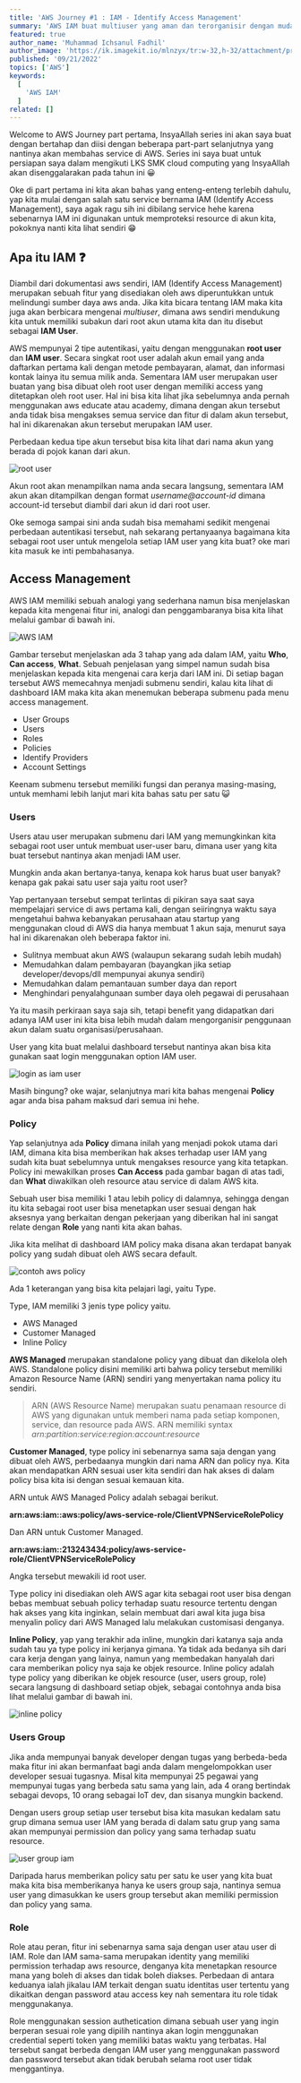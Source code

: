 ```yaml
---
title: 'AWS Journey #1 : IAM - Identify Access Management'
summary: 'AWS IAM buat multiuser yang aman dan terorganisir dengan mudah, mari kita pelajari.'
featured: true
author_name: 'Muhammad Ichsanul Fadhil'
author_image: 'https://ik.imagekit.io/mlnzyx/tr:w-32,h-32/attachment/profile.webp'
published: '09/21/2022'
topics: ['AWS']
keywords:
  [
    'AWS IAM'
  ]
related: []
---
```


Welcome to AWS Journey part pertama, InsyaAllah series ini akan saya buat dengan bertahap dan diisi dengan beberapa part-part selanjutnya yang nantinya akan membahas service di AWS. Series ini saya buat untuk persiapan saya dalam mengikuti LKS SMK cloud computing yang InsyaAllah akan disenggalarakan pada tahun ini 😀

Oke di part pertama ini kita akan bahas yang enteng-enteng terlebih dahulu, yap kita mulai dengan salah satu service bernama IAM (Identify Access Management), saya agak ragu sih ini dibilang service hehe karena sebenarnya IAM ini digunakan untuk memproteksi resource di akun kita, pokoknya nanti kita lihat sendiri 😁

## Apa itu IAM ❓

Diambil dari dokumentasi aws sendiri, IAM (Identify Access Management) merupakan sebuah fitur yang disediakan oleh aws diperuntukkan untuk melindungi sumber daya aws anda. Jika kita bicara tentang IAM maka kita juga akan berbicara mengenai *multiuser*, dimana aws sendiri mendukung kita untuk memiliki subakun dari root akun utama kita dan itu disebut sebagai **IAM User**. 

AWS mempunyai 2 tipe autentikasi, yaitu dengan menggunakan **root user** dan **IAM user**. Secara singkat root user adalah akun email yang anda daftarkan pertama kali dengan metode pembayaran, alamat, dan informasi kontak lainya itu semua milik anda. Sementara IAM user merupakan user buatan yang bisa dibuat oleh root user dengan memiliki access yang ditetapkan oleh root user. Hal ini bisa kita lihat jika sebelumnya anda pernah menggunakan aws educate atau academy, dimana dengan akun tersebut anda tidak bisa mengakses semua service dan fitur di dalam akun tersebut, hal ini dikarenakan akun tersebut merupakan IAM user.

Perbedaan kedua tipe akun tersebut bisa kita lihat dari nama akun yang berada di pojok kanan dari akun.

![root user](https://ik.imagekit.io/uvma3bkbp/Screenshot_from_2022-09-21_20-09-32_8Cs15neQ2.png?ik-sdk-version=javascript-1.4.3&updatedAt=1663765864616 'root user')

Akun root akan menampilkan nama anda secara langsung, sementara IAM akun akan ditampilkan dengan format *username@account-id* dimana account-id tersebut diambil dari akun id dari root user.

Oke semoga sampai sini anda sudah bisa memahami sedikit mengenai perbedaan autentikasi tersebut, nah sekarang pertanyaanya bagaimana kita sebagai root user untuk mengelola setiap IAM user yang kita buat? oke mari kita masuk ke inti pembahasanya.

## Access Management

AWS IAM memiliki sebuah analogi yang sederhana namun bisa menjelaskan kepada kita mengenai fitur ini, analogi dan penggambaranya bisa kita lihat melalui gambar di bawah ini.

![AWS IAM](https://ik.imagekit.io/uvma3bkbp/iam-how-it-works-diagram.04a2c4e4a1e8848155840676fa97ff2146d19012_QmfHLtOUn.png?ik-sdk-version=javascript-1.4.3&updatedAt=1663849521797 'AWS IAM')

Gambar tersebut menjelaskan ada 3 tahap yang ada dalam IAM, yaitu **Who**, **Can access**, **What**. Sebuah penjelasan yang simpel namun sudah bisa menjelaskan kepada kita mengenai cara kerja dari IAM ini. Di setiap bagan tersebut AWS memecahnya menjadi submenu sendiri, kalau kita lihat di dashboard IAM maka kita akan menemukan beberapa submenu pada menu access management.

* User Groups
* Users
* Roles 
* Policies
* Identify Providers
* Account Settings

Keenam submenu tersebut memiliki fungsi dan peranya masing-masing, untuk memhami lebih lanjut mari kita bahas satu per satu 😺

### Users

Users atau user merupakan submenu dari IAM yang memungkinkan kita sebagai root user untuk membuat user-user baru, dimana user yang kita buat tersebut nantinya akan menjadi IAM user.

Mungkin anda akan bertanya-tanya, kenapa kok harus buat user banyak? kenapa gak pakai satu user saja yaitu root user?

Yap pertanyaan tersebut sempat terlintas di pikiran saya saat saya mempelajari service di aws pertama kali, dengan seiiringnya waktu saya mengetahui bahwa kebanyakan perusahaan atau startup yang menggunakan cloud di AWS dia hanya membuat 1 akun saja, menurut saya hal ini dikarenakan oleh beberapa faktor ini.

* Sulitnya membuat akun AWS (walaupun sekarang sudah lebih mudah)
* Memudahkan dalam pembayaran (bayangkan jika setiap developer/devops/dll mempunyai akunya sendiri)
* Memudahkan dalam pemantauan sumber daya dan report
* Menghindari penyalahgunaan sumber daya oleh pegawai di perusahaan

Ya itu masih perkiraan saya saja sih, tetapi benefit yang didapatkan dari adanya IAM user ini kita bisa lebih mudah dalam mengorganisir penggunaan akun dalam suatu organisasi/perusahaan. 

User yang kita buat melalui dashboard tersebut nantinya akan bisa kita gunakan saat login menggunakan option IAM user.

![login as iam user](https://ik.imagekit.io/uvma3bkbp/Screenshot_from_2022-09-22_19-41-21_9rmDBwofJ.png?ik-sdk-version=javascript-1.4.3&updatedAt=1663850514586 'login as iam user')

Masih bingung? oke wajar, selanjutnya mari kita bahas mengenai **Policy** agar anda bisa paham maksud dari semua ini hehe.

### Policy

Yap selanjutnya ada **Policy** dimana inilah yang menjadi pokok utama dari IAM, dimana kita bisa memberikan hak akses terhadap user IAM yang sudah kita buat sebelumnya untuk mengakses resource yang kita tetapkan. Policy ini mewakilkan proses **Can Access** pada gambar bagan di atas tadi, dan **What** diwakilkan oleh resource atau service di dalam AWS kita.

Sebuah user bisa memiliki 1 atau lebih policy di dalamnya, sehingga dengan itu kita sebagai root user bisa menetapkan user sesuai dengan hak aksesnya yang berkaitan dengan pekerjaan yang diberikan hal ini sangat relate dengan **Role** yang nanti kita akan bahas.

Jika kita melihat di dashboard IAM policy maka disana akan terdapat banyak policy yang sudah dibuat oleh AWS secara default.

![contoh aws policy](https://ik.imagekit.io/uvma3bkbp/Screenshot_from_2022-09-24_07-32-30_mwaBse2ml.png?ik-sdk-version=javascript-1.4.3&updatedAt=1663979926552 'contoh aws policy')

Ada 1 keterangan yang bisa kita pelajari lagi, yaitu Type.

Type, IAM memiliki 3 jenis type policy yaitu.

* AWS Managed
* Customer Managed
* Inline Policy

**AWS Managed** merupakan standalone policy yang dibuat dan dikelola oleh AWS. Standalone policy disini memiliki arti bahwa policy tersebut memiliki Amazon Resource Name (ARN) sendiri yang menyertakan nama policy itu sendiri.

> ARN (AWS Resource Name) merupakan suatu penamaan resource di AWS yang digunakan untuk memberi nama pada setiap komponen, service, dan resource pada AWS. ARN memiliki syntax *arn:partition:service:region:account:resource*

**Customer Managed**, type policy ini sebenarnya sama saja dengan yang dibuat oleh AWS, perbedaanya mungkin dari nama ARN dan policy nya. Kita akan mendapatkan ARN sesuai user kita sendiri dan hak akses di dalam policy bisa kita isi dengan sesuai kemauan kita.

ARN untuk AWS Managed Policy adalah sebagai berikut.

**arn:aws:iam::aws:policy/aws-service-role/ClientVPNServiceRolePolicy**

Dan ARN untuk Customer Managed.

**arn:aws:iam::213243434:policy/aws-service-role/ClientVPNServiceRolePolicy**

Angka tersebut mewakili id root user.

Type policy ini disediakan oleh AWS agar kita sebagai root user bisa dengan bebas membuat sebuah policy terhadap suatu resource tertentu dengan hak akses yang kita inginkan, selain membuat dari awal kita juga bisa menyalin policy dari AWS Managed lalu melakukan customisasi denganya.

**Inline Policy**, yap yang terakhir ada inline, mungkin dari katanya saja anda sudah tau ya type policy ini kerjanya gimana. Ya tidak ada bedanya sih dari cara kerja dengan yang lainya, namun yang membedakan hanyalah dari cara memberikan policy nya saja ke objek resource. Inline policy adalah type policy yang diberikan ke objek resource (user, users group, role) secara langsung di dashboard setiap objek, sebagai contohnya anda bisa lihat melalui gambar di bawah ini.

![inline policy](https://ik.imagekit.io/uvma3bkbp/Screenshot_from_2022-09-25_09-49-09_9S40hP4xH.png?ik-sdk-version=javascript-1.4.3&updatedAt=1664074390236 'inline policy')

### Users Group

Jika anda mempunyai banyak developer dengan tugas yang berbeda-beda maka fitur ini akan bermanfaat bagi anda dalam mengelompokkan user developer sesuai tugasnya. Misal kita mempunyai 25 pegawai yang mempunyai tugas yang berbeda satu sama yang lain, ada 4 orang bertindak sebagai devops, 10 orang sebagai IoT dev, dan sisanya mungkin backend. 

Dengan users group setiap user tersebut bisa kita masukan kedalam satu grup dimana semua user IAM yang berada di dalam satu grup yang sama akan mempunyai permission dan policy yang sama terhadap suatu resource.

![user group iam](https://ik.imagekit.io/uvma3bkbp/Relationship_Between_Entities_Example.diagram_uKuPkFWlB.png?ik-sdk-version=javascript-1.4.3&updatedAt=1664075167126 'user group iam')

Daripada harus memberikan policy satu per satu ke user yang kita buat maka kita bisa memberikanya hanya ke users group saja, nantinya semua user yang dimasukkan ke users group tersebut akan memiliki permission dan policy yang sama.

### Role

Role atau peran, fitur ini sebenarnya sama saja dengan user atau user di IAM. Role dan IAM sama-sama merupakan identity yang memiliki permission terhadap aws resource, denganya kita menetapkan resource mana yang boleh di akses dan tidak boleh diakses. Perbedaan di antara keduanya ialah jikalau IAM terkait dengan suatu identitas user tertentu yang dikaitkan dengan password atau access key nah sementara itu role tidak menggunakanya.

Role menggunakan session authetication dimana sebuah user yang ingin berperan sesuai role yang dipilih nantinya akan login menggunakan credential seperti token yang memiliki batas waktu yang terbatas. Hal tersebut sangat berbeda dengan IAM user yang menggunakan password dan password tersebut akan tidak berubah selama root user tidak menggantinya.